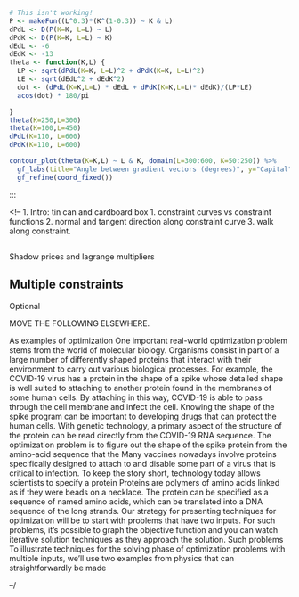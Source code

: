 <!--
We can replot the situation by calculating at each point the angle between the gradient vectors for the two functions.
-->

```r
# This isn't working!
P <- makeFun((L^0.3)*(K^(1-0.3)) ~ K & L)
dPdL <- D(P(K=K, L=L) ~ L)
dPdK <- D(P(K=K, L=L) ~ K)
dEdL <- -6
dEdK <- -13
theta <- function(K,L) {
  LP <- sqrt(dPdL(K=K, L=L)^2 + dPdK(K=K, L=L)^2)
  LE <- sqrt(dEdL^2 + dEdK^2)
  dot <- (dPdL(K=K,L=L) * dEdL + dPdK(K=K,L=L)* dEdK)/(LP*LE)
  acos(dot) * 180/pi

}
theta(K=250,L=300)
theta(K=100,L=450)
dPdL(K=110, L=600)
dPdK(K=110, L=600)

contour_plot(theta(K=K,L) ~ L & K, domain(L=300:600, K=50:250)) %>%
  gf_labs(title="Angle between gradient vectors (degrees)", y="Capital", x="Labor") %>%
  gf_refine(coord_fixed())

```

:::


<!--
1. Intro: tin can and cardboard box
1. constraint curves vs constraint functions
2. normal and tangent direction along constraint curve
3. walk along constraint.

##

Shadow prices and lagrange multipliers

## Multiple constraints

Optional


MOVE THE FOLLOWING ELSEWHERE.




As examples of optimization
One important real-world optimization problem stems from the world of molecular biology. Organisms consist in part of a large number of differently shaped proteins that interact with their environment to carry out various biological processes. For example, the COVID-19 virus has a protein in the shape of a spike whose detailed shape is well suited to attaching to another protein found in the membranes of some human cells. By attaching in this way, COVID-19 is able to pass through the cell membrane and infect the cell. Knowing the shape of the spike program can be important to developing drugs that can protect the human cells. With genetic technology, a primary aspect of the structure of the protein can be read directly from the COVID-19 RNA sequence. The optimization problem is to figure out the shape of the spike protein from the amino-acid sequence that the  Many vaccines nowadays involve proteins specifically designed to attach to and disable some part of a virus that is critical to infection. To keep the story short, technology today allows scientists to specify a protein Proteins are polymers of amino acids linked as if they were beads on a necklace. The protein can be specified as a sequence of named amino acids, which can be translated into a DNA sequence of the  long strands.
Our strategy for presenting techniques for optimization will be to start with problems that have two inputs. For such problems, it's possible to graph the objective function and you can watch iterative solution techniques as they approach the solution. Such problems
To illustrate techniques for the solving phase of optimization problems with multiple inputs, we'll use two examples from physics that can straightforwardly be made

--/

